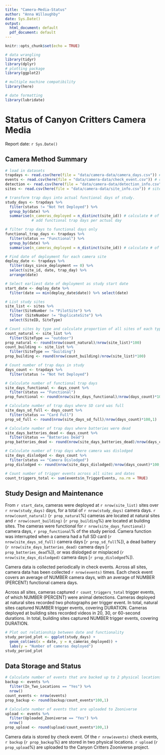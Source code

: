 ```yaml
---
title: "Camera-Media-Status"
author: "Anna Willoughby"
date: Sys.Date()
output:
  html_document: default
  pdf_document: default
---
```


```r
knitr::opts_chunk$set(echo = TRUE)

# data wrangling
library(tidyr)
library(dplyr)
# plotting package 
library(ggplot2)

# multiple machine compatibility
library(here)

# date formatting
library(lubridate)
```

# Status of Canyon Critters Camera Media

Report date: `r Sys.Date()`

## Camera Method Summary

<!-- Should this be a separate paragraph/section from the one about maintenance? Or is this just a placeholder heading? -->

```r
# load in datasets 
trapdays <- read.csv(here(file = "data/camera-data/camera_days.csv")) # trap days and status 
events <- read.csv(here(file = "data/camera-data/check_event.csv")) # check events
detection <- read.csv(here(file = "data/camera-data/detection_info.csv")) # camera triggers
sites <- read.csv(here(file = "data/camera-data/site_info.csv")) # site information

# transform trap days into actual functional days of study. 
study_days <- trapdays %>% 
  filter(status != "Not Yet Deployed") %>%
  group_by(date) %>% 
  summarise(n_cameras_deployed = n_distinct(site_id)) # calculate # of cameras deployed per day 
            # add functional trap days per actual day 

# filter trap days to functional days only
functional_trap_days <- trapdays %>% 
  filter(status == "Functional") %>%
  group_by(date) %>%
  summarise(n_cameras_deployed = n_distinct(site_id)) # calculate # of cameras functional per day

# Find date of deployment for each camera site
deploy_date <- trapdays %>%
  filter(days_since_deployment == 0) %>%
  select(site_id, date, trap_day) %>%
  arrange(date)

# Select earliest date of deployment as study start date
start_date <- deploy_date %>%
  filter(date == min(deploy_date$date)) %>% select(date)

# List study sites
site_list <- sites %>% 
  filter(SiteNumber != "PilotSite") %>%
  filter (SiteNumber != "DuplicateSite") %>%
  select(SiteID, SiteType)

# Count sites by type and calculate proportion of all sites of each type
count_natural <- site_list %>%
  filter(SiteType == "outdoor")
prop_natural <- round(nrow(count_natural)/nrow(site_list)*100)
count_building <- site_list %>%
  filter(SiteType == "building")
prop_building <- round(nrow(count_building)/nrow(site_list)*100)

# Count number of trap days in study
days_count <- trapdays %>%
  filter(status != "Not Yet Deployed")

# Calculate number of functional trap days
site_days_functional <- days_count %>%
  filter(status == "Functional")
prop_functional <- round(nrow(site_days_functional)/nrow(days_count)*100,1)

# Calculate number of trap days where SD card was full
site_days_sd_full <- days_count %>%
  filter(status == "Card Full")
prop_sd_full <- round(nrow(site_days_sd_full)/nrow(days_count)*100,1)

# Calculate number of trap days where batteries were dead
site_days_batteries_dead <- days_count %>%
  filter(status == "Batteries Dead")
prop_batteries_dead <- round(nrow(site_days_batteries_dead)/nrow(days_count)*100)

# Calculate number of trap days where camera was dislodged
site_days_dislodged <- days_count %>%
  filter(status == "Camera Dislodged")
prop_dislodged <- round(nrow(site_days_dislodged)/nrow(days_count)*100,1)

# Count number of trigger events across all sites and dates
count_triggers_total <- sum(events$n_TriggerEvents, na.rm = TRUE)

```

## Study Design and Maintenance

From `r start_date`, cameras were deployed at `r nrow(site_list)` sites over `r nrow(study_days)` days, for a total of `r nrow(study_days)` camera days. `r nrow(count_natural)` (`r prop_natural`%) cameras are located at natural sites and `r nrow(count_building)` (`r prop_building`%) are located at building sites. The cameras were functional for `r nrow(site_days_functional)` camera days, `r prop_functional`% of the study period. Camera function was interrupted when a camera had a full SD card (`r nrow(site_days_sd_full)` camera days [`r prop_sd_full`%]), a dead battery (`r nrow(site_days_batteries_dead)` camera days [`r prop_batteries_dead`%]), or was dislodged or misplaced (`r nrow(site_days_dislodged)` camera days [`r prop_dislodged`%]).

Camera data is collected periodically in check events. Across all sites, camera data has been collected `r nrow(events)` times. Each check event covers an average of NUMBER camera days, with an average of NUMBER (PERCENT) functional camera days.

Across all sites, cameras captured `r count_triggers_total` trigger events, of which NUMBER (PERCENT) were animal detections. Cameras deployed at natural sites recorded two photographs per trigger event. In total, natural sites captured NUMBER trigger events, covering DURATION. Cameras deployed at building sites recorded videos in 20, 30, or 60-second durations. In total, building sites captured NUMBER trigger events, covering DURATION.

```r

# Plot out relationship between date and functionality 
study_period_plot <- ggplot(study_days) +
  geom_col(aes(x = date, y = n_cameras_deployed)) +
  labs(y = "Number of cameras deployed")
study_period_plot

```

## Data Storage and Status
``` r

# Calculate number of events that are backed up to 2 physical locations
backup <- events %>%
  filter(In_Two_Locations == "Yes") %>%
  nrow()
count_events <- nrow(events)
prop_backup <- round(backup/count_events*100,1)

# Calculate number of events that are uploaded to Zooniverse
upload <- events %>%
  filter(Uploaded_Zooniverse == "Yes") %>%
  nrow()
prop_upload <- round(upload/count_events*100,1)

```
Camera data is stored by check event. Of the `r nrow(events)` check events, `r backup` (`r prop_backup`%) are stored in two physical locations. `r upload` (`r prop_upload`%) are uploaded to the Canyon Critters Zooniverse project.
